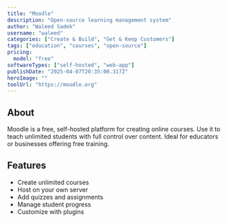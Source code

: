 ---
title: "Moodle"
description: "Open-source learning management system"
author: "Waleed Sadek"
username: "waleed"
categories: ["Create & Build", "Get & Keep Customers"]
tags: ["education", "courses", "open-source"]
pricing:
  model: "free"
softwareTypes: ["self-hosted", "web-app"]
publishDate: "2025-04-07T20:35:00.317Z"
heroImage: ""
toolUrl: "https://moodle.org"
---
## About
Moodle is a free, self-hosted platform for creating online courses. Use it to teach unlimited students with full control over content. Ideal for educators or businesses offering free training.

## Features
- Create unlimited courses
- Host on your own server
- Add quizzes and assignments
- Manage student progress
- Customize with plugins